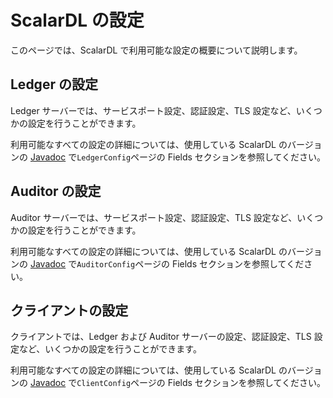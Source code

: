 # ScalarDL の設定


<TranslationBanner />

このページでは、ScalarDL で利用可能な設定の概要について説明します。

## Ledger の設定

Ledger サーバーでは、サービスポート設定、認証設定、TLS 設定など、いくつかの設定を行うことができます。

利用可能なすべての設定の詳細については、使用している ScalarDL のバージョンの [Javadoc](https://javadoc.io/doc/com.scalar-labs/scalardl-common/latest/index.html) で`LedgerConfig`ページの Fields セクションを参照してください。

## Auditor の設定

Auditor サーバーでは、サービスポート設定、認証設定、TLS 設定など、いくつかの設定を行うことができます。

利用可能なすべての設定の詳細については、使用している ScalarDL のバージョンの [Javadoc](https://javadoc.io/doc/com.scalar-labs/scalardl-common/latest/index.html) で`AuditorConfig`ページの Fields セクションを参照してください。

## クライアントの設定

クライアントでは、Ledger および Auditor サーバーの設定、認証設定、TLS 設定など、いくつかの設定を行うことができます。

利用可能なすべての設定の詳細については、使用している ScalarDL のバージョンの [Javadoc](https://javadoc.io/doc/com.scalar-labs/scalardl-java-client-sdk/latest/index.html) で`ClientConfig`ページの Fields セクションを参照してください。
